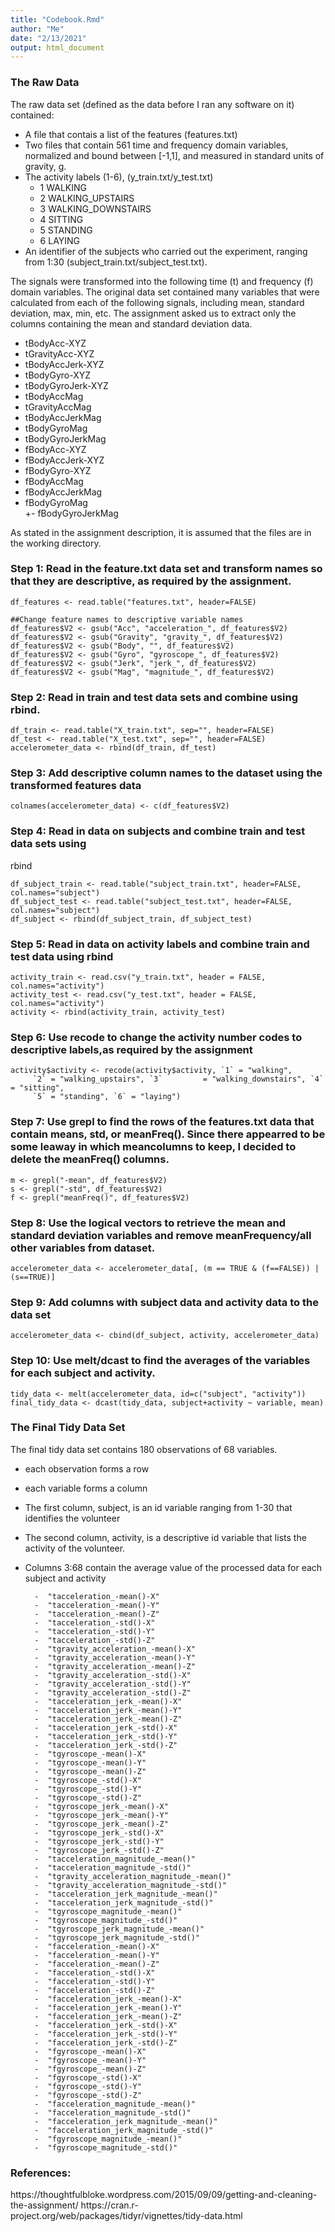 ```yaml
---
title: "Codebook.Rmd"
author: "Me"
date: "2/13/2021"
output: html_document
---
```


### The Raw Data

The raw data set (defined as the data before I ran any software on it) contained:

-  A file that contais a list of the features (features.txt) 
- Two files that contain 561  time and frequency domain variables, normalized and
bound between [-1,1], and measured in standard units of gravity, g. 
- The activity labels (1-6),  (y_train.txt/y_test.txt)   
    + 1 WALKING  
    + 2 WALKING_UPSTAIRS  
    + 3 WALKING_DOWNSTAIRS  
    + 4 SITTING  
    + 5 STANDING  
    + 6 LAYING 
- An identifier of the  subjects who carried out the experiment, ranging from 1:30 
(subject_train.txt/subject_test.txt). 

The signals were transformed into the following time (t) and frequency (f) 
domain variables.  The original data set contained many variables that were 
calculated from each of the following signals, including mean, standard deviation,
max, min, etc.  The assignment asked us to extract only the columns containing the
mean and standard deviation data.  


+ tBodyAcc-XYZ  
+ tGravityAcc-XYZ  
+ tBodyAccJerk-XYZ  
+ tBodyGyro-XYZ  
+ tBodyGyroJerk-XYZ   
+ tBodyAccMag   
+ tGravityAccMag  
+ tBodyAccJerkMag  
+ tBodyGyroMag  
+ tBodyGyroJerkMag  
+ fBodyAcc-XYZ  
+ fBodyAccJerk-XYZ  
+ fBodyGyro-XYZ  
+ fBodyAccMag  
+ fBodyAccJerkMag  
+ fBodyGyroMag  
+- fBodyGyroJerkMag  

As stated in the assignment description, it is assumed that the files are in 
the working directory.

### Step 1:  Read in the feature.txt data set and transform names so that they are descriptive, as required by the assignment.

```
df_features <- read.table("features.txt", header=FALSE)

##Change feature names to descriptive variable names
df_features$V2 <- gsub("Acc", "acceleration_", df_features$V2)
df_features$V2 <- gsub("Gravity", "gravity_", df_features$V2)
df_features$V2 <- gsub("Body", "", df_features$V2)
df_features$V2 <- gsub("Gyro", "gyroscope_", df_features$V2)
df_features$V2 <- gsub("Jerk", "jerk_", df_features$V2)
df_features$V2 <- gsub("Mag", "magnitude_", df_features$V2)
```

### Step 2:  Read in train and test data sets and combine using rbind.  

```
df_train <- read.table("X_train.txt", sep="", header=FALSE)
df_test <- read.table("X_test.txt", sep="", header=FALSE)
accelerometer_data <- rbind(df_train, df_test)
```

### Step 3:  Add descriptive column names to the dataset using the transformed features data

```
colnames(accelerometer_data) <- c(df_features$V2)
```

### Step 4:  Read in data on subjects and combine train and test data sets using 
rbind

```
df_subject_train <- read.table("subject_train.txt", header=FALSE, col.names="subject")
df_subject_test <- read.table("subject_test.txt", header=FALSE, col.names="subject")
df_subject <- rbind(df_subject_train, df_subject_test)
```

### Step 5:  Read in data on activity labels and combine train and test data using rbind

```
activity_train <- read.csv("y_train.txt", header = FALSE, col.names="activity")
activity_test <- read.csv("y_test.txt", header = FALSE, col.names="activity")
activity <- rbind(activity_train, activity_test)
```

### Step 6:  Use recode to change the activity number codes to descriptive labels,as required by the assignment

```
activity$activity <- recode(activity$activity, `1` = "walking", 
     `2` = "walking_upstairs", `3`         = "walking_downstairs", `4` = "sitting",
     `5` = "standing", `6` = "laying")
```

### Step 7:  Use grepl to find the rows of the features.txt data that contain means, std, or meanFreq().  Since there appearred to be some leaway in which meancolumns to keep, I decided to delete the meanFreq() columns.

```
m <- grepl("-mean", df_features$V2)
s <- grepl("-std", df_features$V2)
f <- grepl("meanFreq()", df_features$V2)
```

### Step 8:  Use the logical vectors to retrieve the mean and standard deviation variables and remove meanFrequency/all other variables from dataset.

```
accelerometer_data <- accelerometer_data[, (m == TRUE & (f==FALSE)) | (s==TRUE)]
```

### Step 9:  Add columns with subject data and activity data to the data set

```
accelerometer_data <- cbind(df_subject, activity, accelerometer_data)
```

### Step 10:  Use melt/dcast to find the averages of the variables for each subject and activity.

```
tidy_data <- melt(accelerometer_data, id=c("subject", "activity"))
final_tidy_data <- dcast(tidy_data, subject+activity ~ variable, mean)
```

### The Final Tidy Data Set

The final tidy data set contains 180 observations of 68 variables.  

- each observation forms a row  
- each variable forms a column  

- The first column, subject, is an id variable ranging from 1-30 that identifies 
the volunteer
- The second column, activity, is a descriptive id variable that lists the 
activity of the volunteer. 
- Columns 3:68 contain the average value of the processed data for each subject
and activity

        -  "tacceleration_-mean()-X"  
        -  "tacceleration_-mean()-Y"                
        -  "tacceleration_-mean()-Z" 
        -  "tacceleration_-std()-X"                   
        -  "tacceleration_-std()-Y"   
        -  "tacceleration_-std()-Z"                   
        -  "tgravity_acceleration_-mean()-X"  
        -  "tgravity_acceleration_-mean()-Y"          
        -  "tgravity_acceleration_-mean()-Z"  
        -  "tgravity_acceleration_-std()-X"   
        -  "tgravity_acceleration_-std()-Y"   
        -  "tgravity_acceleration_-std()-Z"
        -  "tacceleration_jerk_-mean()-X" 
        -  "tacceleration_jerk_-mean()-Y"  
        -  "tacceleration_jerk_-mean()-Z"  
        -  "tacceleration_jerk_-std()-X"  
        -  "tacceleration_jerk_-std()-Y" 
        -  "tacceleration_jerk_-std()-Z"  
        -  "tgyroscope_-mean()-X"    
        -  "tgyroscope_-mean()-Y"                     
        -  "tgyroscope_-mean()-Z"   
        -  "tgyroscope_-std()-X"                      
        -  "tgyroscope_-std()-Y"   
        -  "tgyroscope_-std()-Z"                      
        -  "tgyroscope_jerk_-mean()-X" 
        -  "tgyroscope_jerk_-mean()-Y"              
        -  "tgyroscope_jerk_-mean()-Z"  
        -  "tgyroscope_jerk_-std()-X"               
        -  "tgyroscope_jerk_-std()-Y" 
        -  "tgyroscope_jerk_-std()-Z"               
        -  "tacceleration_magnitude_-mean()"   
        -  "tacceleration_magnitude_-std()"         
        -  "tgravity_acceleration_magnitude_-mean()" 
        -  "tgravity_acceleration_magnitude_-std()" 
        -  "tacceleration_jerk_magnitude_-mean()"  
        -  "tacceleration_jerk_magnitude_-std()"    
        -  "tgyroscope_magnitude_-mean()"  
        -  "tgyroscope_magnitude_-std()"            
        -  "tgyroscope_jerk_magnitude_-mean()" 
        -  "tgyroscope_jerk_magnitude_-std()"       
        -  "facceleration_-mean()-X"   
        -  "facceleration_-mean()-Y"                
        -  "facceleration_-mean()-Z"   
        -  "facceleration_-std()-X"                 
        -  "facceleration_-std()-Y" 
        -  "facceleration_-std()-Z"                 
        -  "facceleration_jerk_-mean()-X"  
        -  "facceleration_jerk_-mean()-Y"           
        -  "facceleration_jerk_-mean()-Z" 
        -  "facceleration_jerk_-std()-X"            
        -  "facceleration_jerk_-std()-Y" 
        -  "facceleration_jerk_-std()-Z"            
        -  "fgyroscope_-mean()-X" 
        -  "fgyroscope_-mean()-Y"                   
        -  "fgyroscope_-mean()-Z"    
        -  "fgyroscope_-std()-X"                    
        -  "fgyroscope_-std()-Y"  
        -  "fgyroscope_-std()-Z"                    
        -  "facceleration_magnitude_-mean()"  
        -  "facceleration_magnitude_-std()"         
        -  "facceleration_jerk_magnitude_-mean()"  
        -  "facceleration_jerk_magnitude_-std()"    
        -  "fgyroscope_magnitude_-mean()"   
        -  "fgyroscope_magnitude_-std()"  

### References:

https://thoughtfulbloke.wordpress.com/2015/09/09/getting-and-cleaning-the-assignment/
https://cran.r-project.org/web/packages/tidyr/vignettes/tidy-data.html